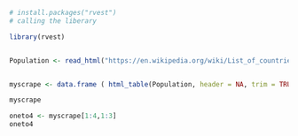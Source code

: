 




```r
# install.packages("rvest")
# calling the liberary

library(rvest)


Population <- read_html("https://en.wikipedia.org/wiki/List_of_countries_and_dependencies_by_population")


myscrape <- data.frame ( html_table(Population, header = NA, trim = TRUE, fill = TRUE, dec = "")[[2]])

myscrape

oneto4 <- myscrape[1:4,1:3]
oneto4


```

